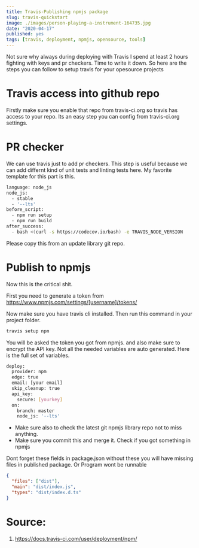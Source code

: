 ```yaml
---
title: Travis-Publishing npmjs package
slug: travis-quickstart
image: ./images/person-playing-a-instrument-164735.jpg
date: "2020-04-17"
published: yes
tags: [travis, deployment, npmjs, opensource, tools]
---
```




Not sure why always during deploying with Travis I spend at least 2 hours fighting with keys and pr checkers. Time to write it down. So here are the steps you can follow to setup travis for your opesource projects

# Travis access into github repo

Firstly make sure you enable that repo from travis-ci.org so travis has access to your repo. Its an easy step you can config from travis-ci.org settings.

# PR checker

We can use travis just to add pr checkers. This step is useful because we can add differnt kind of unit tests and linting tests here. My favorite template for this part is this.

<CodeDivWrapper>

```bash
language: node_js
node_js:
  - stable
  - '--lts'
before_script:
  - npm run setup
  - npm run build
after_success:
  - bash <(curl -s https://codecov.io/bash) -e TRAVIS_NODE_VERSION
```

</CodeDivWrapper>

Please copy this from an update library git repo.

# Publish to npmjs

Now this is the critical shit.

First you need to generate a token from
https://www.npmjs.com/settings/[username]/tokens/

Now make sure you have travis cli installed. Then run this command in your project folder.

<CodeDivWrapper>

```bash
travis setup npm
```

</CodeDivWrapper>

You will be asked the token you got from npmjs. and also make sure to encrypt the API key. Not all the needed variables are auto generated. Here is the full set of variables.

<CodeDivWrapper>

```bash
deploy:
  provider: npm
  edge: true
  email: [your email]
  skip_cleanup: true
  api_key:
    secure: [yourkey]
  on:
    branch: master
    node_js: '--lts'
```

</CodeDivWrapper>

- Make sure also to check the latest git npmjs library repo not to miss anything.
- Make sure you commit this and merge it. Check if you got something in npmjs

Dont forget these fields in package.json without these you will have missing files in published package. Or Program wont be runnable

<CodeDivWrapper>

```json
{
  "files": ["dist"],
  "main": "dist/index.js",
  "types": "dist/index.d.ts"
}
```

</CodeDivWrapper>

# Source:

1. https://docs.travis-ci.com/user/deployment/npm/

